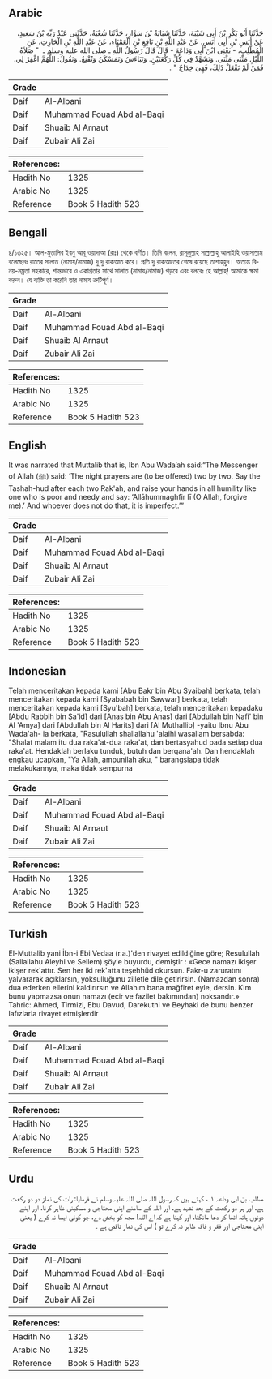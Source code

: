 ## Arabic


<div dir="rtl" lang="ar" style={{fontSize:'larger',backgroundColor:'#f8f9fa',padding:20}}>
حَدَّثَنَا أَبُو بَكْرِ بْنُ أَبِي شَيْبَةَ، حَدَّثَنَا شَبَابَةُ بْنُ سَوَّارٍ، حَدَّثَنَا شُعْبَةُ، حَدَّثَنِي عَبْدُ رَبِّهِ بْنُ سَعِيدٍ، عَنْ أَنَسِ بْنِ أَبِي أَنَسٍ، عَنْ عَبْدِ اللَّهِ بْنِ نَافِعِ بْنِ الْعَمْيَاءِ، عَنْ عَبْدِ اللَّهِ بْنِ الْحَارِثِ، عَنِ الْمُطَّلِبِ، - يَعْنِي ابْنَ أَبِي وَدَاعَةَ - قَالَ قَالَ رَسُولُ اللَّهِ ـ صلى الله عليه وسلم ـ ‏ "‏ صَلاَةُ اللَّيْلِ مَثْنَى مَثْنَى. وَتَشَهَّدُ فِي كُلِّ رَكْعَتَيْنِ. وَتَبَاءَسُ وَتَمَسْكَنُ وَتُقْنِعُ. وَتَقُولُ: اللَّهُمَّ اغْفِرْ لِي. فَمَنْ لَمْ يَفْعَلْ ذَلِكَ، فَهِيَ خِدَاجٌ ‏"‏ ‏.‏
</div>
<div style={{backgroundColor:'#f8f9fa',padding:20, marginBottom: 10}}><table> <thead> <tr> <th>Grade</th> <th></th> </tr> </thead> <tbody> <tr><td>Daif</td><td>Al-Albani</td></tr><tr><td>Daif</td><td>Muhammad Fouad Abd al-Baqi</td></tr><tr><td>Daif</td><td>Shuaib Al Arnaut</td></tr><tr><td>Daif</td><td>Zubair Ali Zai</td></tr></tbody></table><table> <thead> <tr> <th>References:</th> <th></th> </tr> </thead> <tbody><tr><td>Hadith No</td><td>1325</td></tr><tr><td>Arabic No</td><td>1325</td></tr><tr><td>Reference</td><td>Book 5 Hadith 523</td></tr></tbody></table></div>

## Bengali


<div dir="ltr" lang="bn" style={{fontSize:'larger',backgroundColor:'#f8f9fa',padding:20}}>
৪/১৩২৫। আল-মুত্তালিব ইবনু আবূ ওয়াদাআ (রাঃ) থেকে বর্ণিত। তিনি বলেন, রাসূলুল্লাহ সাল্লাল্লাহু আলাইহি ওয়াসাল্লাম বলেছেনঃ রাতের সালাত (নামায/নামাজ) দু দু রাকআত করে। প্রতি দু রাকআতের শেষে রয়েছে তাশাহ্‌হুদ। অত্যন্ত বিনয়-নম্রতা সহকারে, শান্তভাবে ও একাগ্রতার সাথে সালাত (নামায/নামাজ) পড়বে এবং বলবেঃ হে আল্লাহ্! আমাকে ক্ষমা করুন। যে ব্যক্তি তা করেনি তার নামায ত্রুটিপূর্ণ।
</div>
<div style={{backgroundColor:'#f8f9fa',padding:20, marginBottom: 10}}><table> <thead> <tr> <th>Grade</th> <th></th> </tr> </thead> <tbody> <tr><td>Daif</td><td>Al-Albani</td></tr><tr><td>Daif</td><td>Muhammad Fouad Abd al-Baqi</td></tr><tr><td>Daif</td><td>Shuaib Al Arnaut</td></tr><tr><td>Daif</td><td>Zubair Ali Zai</td></tr></tbody></table><table> <thead> <tr> <th>References:</th> <th></th> </tr> </thead> <tbody><tr><td>Hadith No</td><td>1325</td></tr><tr><td>Arabic No</td><td>1325</td></tr><tr><td>Reference</td><td>Book 5 Hadith 523</td></tr></tbody></table></div>

## English


<div dir="ltr" lang="en" style={{fontSize:'larger',backgroundColor:'#f8f9fa',padding:20}}>
It was narrated that Muttalib that is, Ibn Abu Wada’ah said:“The Messenger of Allah (ﷺ) said: ‘The night prayers are (to be offered) two by two. Say the Tashah-hud after each two Rak'ah, and raise your hands in all humility like one who is poor and needy and say: ‘Allāhummaghfir lī (O Allah, forgive me).’ And whoever does not do that, it is imperfect.’”
</div>
<div style={{backgroundColor:'#f8f9fa',padding:20, marginBottom: 10}}><table> <thead> <tr> <th>Grade</th> <th></th> </tr> </thead> <tbody> <tr><td>Daif</td><td>Al-Albani</td></tr><tr><td>Daif</td><td>Muhammad Fouad Abd al-Baqi</td></tr><tr><td>Daif</td><td>Shuaib Al Arnaut</td></tr><tr><td>Daif</td><td>Zubair Ali Zai</td></tr></tbody></table><table> <thead> <tr> <th>References:</th> <th></th> </tr> </thead> <tbody><tr><td>Hadith No</td><td>1325</td></tr><tr><td>Arabic No</td><td>1325</td></tr><tr><td>Reference</td><td>Book 5 Hadith 523</td></tr></tbody></table></div>

## Indonesian


<div dir="ltr" lang="id" style={{fontSize:'larger',backgroundColor:'#f8f9fa',padding:20}}>
Telah menceritakan kepada kami [Abu Bakr bin Abu Syaibah] berkata, telah menceritakan kepada kami [Syababah bin Sawwar] berkata, telah menceritakan kepada kami [Syu'bah] berkata, telah menceritakan kepadaku [Abdu Rabbih bin Sa'id] dari [Anas bin Abu Anas] dari [Abdullah bin Nafi' bin Al 'Amya] dari [Abdullah bin Al Harits] dari [Al Muthallib] -yaitu Ibnu Abu Wada'ah- ia berkata, "Rasulullah shallallahu 'alaihi wasallam bersabda: "Shalat malam itu dua raka'at-dua raka'at, dan bertasyahud pada setiap dua raka'at. Hendaklah berlaku tunduk, butuh dan berqana'ah. Dan hendaklah engkau ucapkan, "Ya Allah, ampunilah aku, " barangsiapa tidak melakukannya, maka tidak sempurna
</div>
<div style={{backgroundColor:'#f8f9fa',padding:20, marginBottom: 10}}><table> <thead> <tr> <th>Grade</th> <th></th> </tr> </thead> <tbody> <tr><td>Daif</td><td>Al-Albani</td></tr><tr><td>Daif</td><td>Muhammad Fouad Abd al-Baqi</td></tr><tr><td>Daif</td><td>Shuaib Al Arnaut</td></tr><tr><td>Daif</td><td>Zubair Ali Zai</td></tr></tbody></table><table> <thead> <tr> <th>References:</th> <th></th> </tr> </thead> <tbody><tr><td>Hadith No</td><td>1325</td></tr><tr><td>Arabic No</td><td>1325</td></tr><tr><td>Reference</td><td>Book 5 Hadith 523</td></tr></tbody></table></div>

## Turkish


<div dir="ltr" lang="tr" style={{fontSize:'larger',backgroundColor:'#f8f9fa',padding:20}}>
El-Muttalib yani İbn-i Ebi Vedaa (r.a.)'den rivayet edildiğine göre; Resulullah (Sallallahu Aleyhi ve Sellem) şöyle buyurdu, demiştir : «Gece namazı ikişer ikişer rek'attır. Sen her iki rek'atta teşehhüd okursun. Fakr-u zaruratını yalvararak açıklarsın, yoksulluğunu zilletle dile getirirsin. (Namazdan sonra) dua ederken ellerini kaldırırsın ve Allahım bana mağfiret eyle, dersin. Kim bunu yapmazsa onun namazı (ecir ve fazilet bakımından) noksandır.» Tahric: Ahmed, Tirmizi, Ebu Davud, Darekutni ve Beyhaki de bunu benzer lafızlarla rivayet etmişlerdir
</div>
<div style={{backgroundColor:'#f8f9fa',padding:20, marginBottom: 10}}><table> <thead> <tr> <th>Grade</th> <th></th> </tr> </thead> <tbody> <tr><td>Daif</td><td>Al-Albani</td></tr><tr><td>Daif</td><td>Muhammad Fouad Abd al-Baqi</td></tr><tr><td>Daif</td><td>Shuaib Al Arnaut</td></tr><tr><td>Daif</td><td>Zubair Ali Zai</td></tr></tbody></table><table> <thead> <tr> <th>References:</th> <th></th> </tr> </thead> <tbody><tr><td>Hadith No</td><td>1325</td></tr><tr><td>Arabic No</td><td>1325</td></tr><tr><td>Reference</td><td>Book 5 Hadith 523</td></tr></tbody></table></div>

## Urdu


<div dir="rtl" lang="ur" style={{fontSize:'larger',backgroundColor:'#f8f9fa',padding:20}}>
مطلب بن ابی وداعہ ۱؎ کہتے ہیں کہ رسول اللہ صلی اللہ علیہ وسلم نے فرمایا: رات کی نماز دو دو رکعت ہے، اور ہر دو رکعت کے بعد تشہد ہے، اور اللہ کے سامنے اپنی محتاجی و مسکینی ظاہر کرنا، اور اپنے دونوں ہاتھ اٹھا کر دعا مانگنا، اور کہنا ہے کہ اے اللہ! مجھ کو بخش دے، جو کوئی ایسا نہ کرے ( یعنی اپنی محتاجی اور فقر و فاقہ ظاہر نہ کرے تو ) اس کی نماز ناقص ہے ۔
</div>
<div style={{backgroundColor:'#f8f9fa',padding:20, marginBottom: 10}}><table> <thead> <tr> <th>Grade</th> <th></th> </tr> </thead> <tbody> <tr><td>Daif</td><td>Al-Albani</td></tr><tr><td>Daif</td><td>Muhammad Fouad Abd al-Baqi</td></tr><tr><td>Daif</td><td>Shuaib Al Arnaut</td></tr><tr><td>Daif</td><td>Zubair Ali Zai</td></tr></tbody></table><table> <thead> <tr> <th>References:</th> <th></th> </tr> </thead> <tbody><tr><td>Hadith No</td><td>1325</td></tr><tr><td>Arabic No</td><td>1325</td></tr><tr><td>Reference</td><td>Book 5 Hadith 523</td></tr></tbody></table></div>